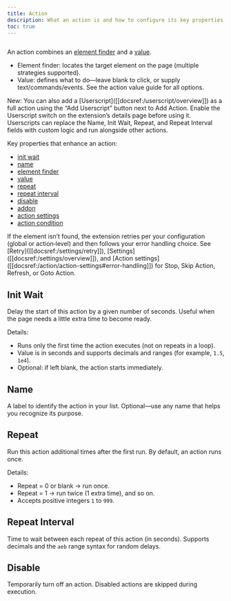 ```yaml
---
title: Action
description: What an action is and how to configure its key properties.
toc: true
---
```


<img class="d-block mb-4 img-fluid rounded-3" src="/docs/[[config:docs_version]]/assets/img/action.png" alt="" />

An action combines an [element finder]([[docsref:/action/element-finder]]) and a [value]([[docsref:/action-value/overview]]).

- Element finder: locates the target element on the page (multiple strategies supported).
- Value: defines what to do—leave blank to click, or supply text/commands/events. See the action value guide for all options.

<Callout type="info">
  New: You can also add a [Userscript]([[docsref:/userscript/overview]]) as a full action using the “Add Userscript”
  button next to Add Action. Enable the Userscript switch on the extension’s details page before using it. Userscripts
  can replace the Name, Init Wait, Repeat, and Repeat Interval fields with custom logic and run alongside other actions.
</Callout>

Key properties that enhance an action:

- [init wait]([[docsref:/action/overview#init-wait]])
- [name]([[docsref:/action/overview#name]])
- [element finder]([[docsref:/action/element-finder]])
- [value]([[docsref:/action-value/overview]])
- [repeat]([[docsref:/action/overview#repeat]])
- [repeat interval]([[docsref:/action/overview#repeat-interval]])
- [disable]([[docsref:/action/overview#disable]])
- [addon]([[docsref:/addon/overview]])
- [action settings]([[docsref:/action/action-settings]])
- [action condition]([[docsref:/action/action-condition]])

<Callout type="warning">
  If the element isn’t found, the extension retries per your configuration (global or action‑level) and then follows
  your error handling choice. See [Retry]([[docsref:/settings/retry]]), [Settings]([[docsref:/settings/overview]]), and
  [Action settings]([[docsref:/action/action-settings#error-handling]]) for Stop, Skip Action, Refresh, or Goto Action.
</Callout>

## Init Wait

Delay the start of this action by a given number of seconds. Useful when the page needs a little extra time to become ready.

Details:

- Runs only the first time the action executes (not on repeats in a loop).
- Value is in seconds and supports decimals and ranges (for example, `1.5`, `1e4`).
- Optional: if left blank, the action starts immediately.

<Callout name="example-float" />

## Name

A label to identify the action in your list. Optional—use any name that helps you recognize its purpose.

## Repeat

Run this action additional times after the first run. By default, an action runs once.

Details:

- Repeat = 0 or blank → run once.
- Repeat = 1 → run twice (1 extra time), and so on.
- Accepts positive integers `1` to `999`.

## Repeat Interval

Time to wait between each repeat of this action (in seconds). Supports decimals and the `aeb` range syntax for random delays.

<Callout name="example-float" />

## Disable

Temporarily turn off an action. Disabled actions are skipped during execution.
